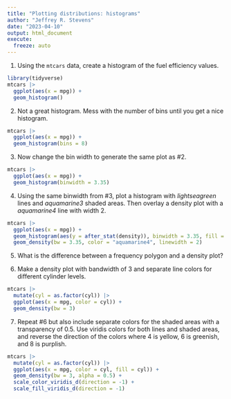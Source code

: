 ```yaml
---
title: "Plotting distributions: histograms"
author: "Jeffrey R. Stevens"
date: "2023-04-10"
output: html_document
execute:
  freeze: auto
---
```



1. Using the `mtcars` data, create a histogram of the fuel efficiency values.

```r
library(tidyverse)
mtcars |> 
  ggplot(aes(x = mpg)) +
  geom_histogram()
```

2. Not a great histogram. Mess with the number of bins until you get a nice histogram.

```r
mtcars |> 
  ggplot(aes(x = mpg)) +
  geom_histogram(bins = 8)
```

3. Now change the bin width to generate the same plot as #2.

```r
mtcars |> 
  ggplot(aes(x = mpg)) +
  geom_histogram(binwidth = 3.35)
```

4. Using the same binwidth from #3, plot a histogram with _lightseagreen_ lines and _aquamarine3_ shaded areas. Then overlay a density plot with a _aquamarine4_ line with width 2.

```r
mtcars |> 
  ggplot(aes(x = mpg)) +
  geom_histogram(aes(y = after_stat(density)), binwidth = 3.35, fill = "aquamarine3", color = "lightseagreen") +
  geom_density(bw = 3.35, color = "aquamarine4", linewidth = 2)
```

5. What is the difference between a frequency polygon and a density plot?


6. Make a density plot with bandwidth of 3 and separate line colors for different cylinder levels.

```r
mtcars |> 
  mutate(cyl = as.factor(cyl)) |> 
  ggplot(aes(x = mpg, color = cyl)) +
  geom_density(bw = 3)
```


7. Repeat #6 but also include separate colors for the shaded areas with a transparency of 0.5. Use viridis colors for both lines and shaded areas, and reverse the direction of the colors where 4 is yellow, 6 is greenish, and 8 is purplish.

```r
mtcars |> 
  mutate(cyl = as.factor(cyl)) |> 
  ggplot(aes(x = mpg, color = cyl, fill = cyl)) +
  geom_density(bw = 3, alpha = 0.5) +
  scale_color_viridis_d(direction = -1) +
  scale_fill_viridis_d(direction = -1)
```


